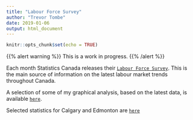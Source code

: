 ```yaml
---
title: "Labour Force Survey"
author: "Trevor Tombe"
date: 2019-01-06
output: html_document
---
```


```r
knitr::opts_chunk$set(echo = TRUE)
```

{{% alert warning %}}
This is a work in progress.
{{% /alert %}}

Each month Statistics Canada releases their [`Labour Force Survey`](https://www.statcan.gc.ca/eng/survey/household/3701). This is the main source of information on the latest labour market trends throughout Canada.

A selection of some of my graphical analysis, based on the latest data, is available [`here`](../lfs/LFS.html).

Selected statistics for Calgary and Edmonton are [`here`](LFS_cma.html)
